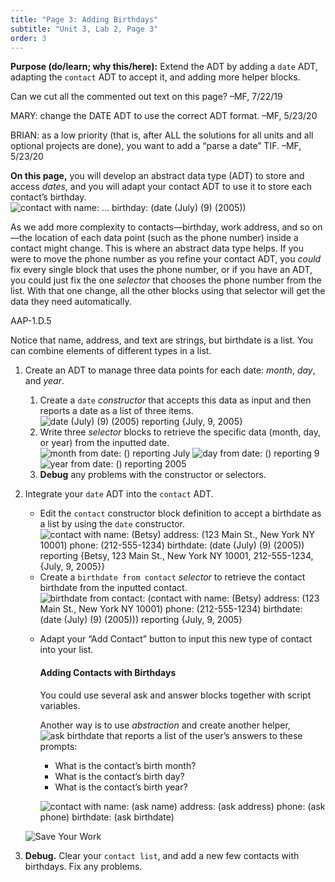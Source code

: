```yaml
---
title: "Page 3: Adding Birthdays"
subtitle: "Unit 3, Lab 2, Page 3" 
order: 3 
---
```


::: todo
**Purpose (do/learn; why this/here):** Extend the ADT by
adding a `date` ADT, adapting the `contact` ADT to
accept it, and adding more helper blocks.

Can we cut all the commented out text on this page? --MF, 7/22/19

MARY: change the DATE ADT to use the correct ADT format. --MF,
5/23/20

BRIAN: as a low priority (that is, after ALL the solutions for all
units and all optional projects are done), you want to add a "parse a
date" TIF. --MF, 5/23/20
:::

::: learn
**On this page,** you will develop an abstract data type
(ADT) to store and access <em>dates</em>, and you will adapt your
contact ADT to use it to store each contact's birthday.<br />
<img src="/img/3-lists/contact-constructor-with-birthdate.png" title="contact with name: ... birthday: (date (July) (9) (2005))" alt="contact with name: ... birthday: (date (July) (9) (2005))" class="ms-4"/>
:::

::: takeNote
As we add more complexity to contacts---birthday, work address, and
so on---the location of each data point (such as the phone number)
inside a contact might change. This is where an abstract data type
helps. If you were to move the phone number as you refine your contact
ADT, you <em>could</em> fix every single block that uses the phone
number, or if you have an ADT, you could just fix the one
<em>selector</em> that chooses the phone number from the list. With that
one change, all the other blocks using that selector will get the data
they need automatically.
:::

::: ap-standard
AAP-1.D.5
:::

Notice that name, address, and text are strings, but birthdate is a
list. You can combine elements of different types in a list.

::: {#first .forYouToDo}
<ol>

<li>

Create an ADT to manage three data points for each date:
<var>month</var>, <var>day</var>, and <var>year</var>.

<ol>

<li>Create a `date` <em>constructor</em> that accepts this
data as input and then reports a date as a list of three items. <br />
<img src="/img/3-lists/date-constructor-reporting.png" title="date (July) (9) (2005) reporting {July, 9, 2005}" alt="date (July) (9) (2005) reporting {July, 9, 2005}" class="ms-4"/></li>

<li>Write three <em>selector</em> blocks to retrieve the specific data
(month, day, or year) from the inputted date. <br />
<img src="/img/3-lists/date-constructor-in-month-selector-reporting.png" title="month from date: () reporting July" alt="month from date: () reporting July" class="ms-4"/>
<img src="/img/3-lists/date-constructor-in-day-selector-reporting.png" title="day from date: () reporting 9" alt="day from date: () reporting 9" class="ms-4"/>
<img src="/img/3-lists/date-constructor-in-year-selector-reporting.png" title="year from date: () reporting 2005" alt="year from date: () reporting 2005" class="ms-4"/></li>

<li>**Debug** any problems with the constructor or
selectors.</li>

</ol>

</li>

<li>

Integrate your `date` ADT into the `contact` ADT.

<ul>

<li>Edit the `contact` constructor block definition to accept
a birthdate as a list by using the `date` constructor. <br />
<img src="/img/3-lists/contact-constructor-with-date-reporting.png" title="contact with name: (Betsy) address: (123 Main St., New York NY 10001) phone: (212-555-1234) birthdate: (date (July) (9) (2005)) reporting {Betsy, 123 Main St., New York NY 10001, 212-555-1234, {July, 9, 2005}}" alt="contact with name: (Betsy) address: (123 Main St., New York NY 10001) phone: (212-555-1234) birthdate: (date (July) (9) (2005)) reporting {Betsy, 123 Main St., New York NY 10001, 212-555-1234, {July, 9, 2005}}" class="ms-4"/></li>

<li>Create a `birthdate from contact` <em>selector</em> to
retrieve the contact birthdate from the inputted contact.<br />
<img src="/img/3-lists/birthdate-from-contact-reporting.png" title="birthdate from contact: (contact with name: (Betsy) address: (123 Main St., New York NY 10001) phone: (212-555-1234) birthdate: (date (July) (9) (2005))) reporting {July, 9, 2005}" alt="birthdate from contact: (contact with name: (Betsy) address: (123 Main St., New York NY 10001) phone: (212-555-1234) birthdate: (date (July) (9) (2005))) reporting {July, 9, 2005}" class="ms-4"/></li>

<li>

Adapt your "Add Contact" button to input this new type of contact into
your list.

::: narrower
<h4>**Adding Contacts with Birthdays**</h4>

You could use several ask and answer blocks together with script
variables.



Another way is to use <em>abstraction</em> and create another helper,
<img src="/img/3-lists/ask-birthdate.png" title="ask birthdate" alt="ask birthdate" class="inlinde"/>
that reports a list of the user's answers to these prompts:

<ul>

<li>What is the contact's birth month?</li>

<li>What is the contact's birth day?</li>

<li>What is the contact's birth year?</li>

</ul>

<img src="/img/3-lists/contact-constructor-with-date-with-helpers.png" title="contact with name: (ask name) address: (ask address) phone: (ask phone) birthdate: (ask birthdate)" alt="contact with name: (ask name) address: (ask address) phone: (ask phone) birthdate: (ask birthdate)" class="ms-4"/>


:::

</li>

</ul>

</li>

<img src="/img/icons/save-mini.png" title="Save Your Work" alt="Save Your Work" class="float-end"/>

<li>**Debug.** Clear your `contact list`, and
add a new few contacts with birthdays. Fix any problems.</li>

</ol>
:::
